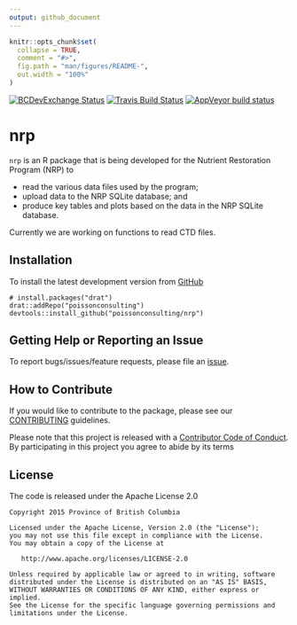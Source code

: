 ```yaml
---
output: github_document
---
```


<!-- README.md is generated from README.Rmd. Please edit that file -->

```r
knitr::opts_chunk$set(
  collapse = TRUE,
  comment = "#>",
  fig.path = "man/figures/README-",
  out.width = "100%"
)
```
[![BCDevExchange Status](https://assets.bcdevexchange.org/images/badges/exploration.svg)](https://github.com/BCDevExchange/docs/blob/master/discussion/projectstates.md)
[![Travis Build Status](https://www.travis-ci.com/poissonconsulting/nrp.svg?token=LCuTqqVUfUECxm1xTQLb&branch=master)](https://www.travis-ci.com/poissonconsulting/nrp)
[![AppVeyor build status](https://ci.appveyor.com/api/projects/status/github/poissonconsulting/nrp?branch=master&svg=true)](https://ci.appveyor.com/project/poissonconsulting/nrp)

# nrp

`nrp` is an R package that is being developed for the Nutrient Restoration Program (NRP) to

- read the various data files used by the program;
- upload data to the NRP SQLite database; and
- produce key tables and plots based on the data in the NRP SQLite database.

Currently we are working on functions to read CTD files.

## Installation

To install the latest development version from [GitHub](https://github.com/poissonconsulting/nrp)
```
# install.packages("drat")
drat::addRepo("poissonconsulting")
devtools::install_github("poissonconsulting/nrp")
```

## Getting Help or Reporting an Issue

To report bugs/issues/feature requests, please file an [issue](https://github.com/poissonconsulting/nrp/issues/).

## How to Contribute

If you would like to contribute to the package, please see our 
[CONTRIBUTING](CONTRIBUTING.md) guidelines.

Please note that this project is released with a [Contributor Code of Conduct](CODE_OF_CONDUCT.md). 
By participating in this project you agree to abide by its terms

## License

The code is released under the Apache License 2.0

    Copyright 2015 Province of British Columbia

    Licensed under the Apache License, Version 2.0 (the "License");
    you may not use this file except in compliance with the License.
    You may obtain a copy of the License at 

       http://www.apache.org/licenses/LICENSE-2.0

    Unless required by applicable law or agreed to in writing, software
    distributed under the License is distributed on an "AS IS" BASIS,
    WITHOUT WARRANTIES OR CONDITIONS OF ANY KIND, either express or implied.
    See the License for the specific language governing permissions and
    limitations under the License.
